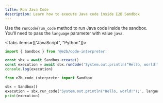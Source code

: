```yaml
---
title: Run Java Code
description: Learn how to execute Java code inside E2B Sandbox
---
```


Use the `runCode`/`run_code` method to run Java code inside the sandbox.
You'll need to pass the `language` parameter with value `java`.

<Tabs items={["JavaScript", "Python"]}>
```js tab
import { Sandbox } from '@e2b/code-interpreter'

const sbx = await Sandbox.create()
const execution = await sbx.runCode('System.out.println("Hello, world!");', { language: 'java' })
console.log(execution)
```

```python tab
from e2b_code_interpreter import Sandbox

sbx = Sandbox()
execution = sbx.run_code('System.out.println("Hello, world!");', language="java")
print(execution)
```
</Tabs>